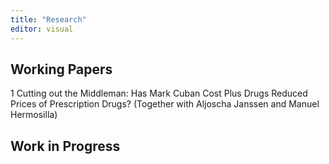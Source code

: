 ```yaml
---
title: "Research"
editor: visual
---
```


## Working Papers

1    Cutting out the Middleman: Has Mark Cuban Cost Plus Drugs Reduced Prices of Prescription Drugs? (Together with Aljoscha Janssen and Manuel Hermosilla)

## Work in Progress

